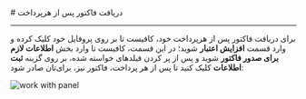 

<Layout>
<Head>
<title>مستندات دریافت فاکتور پس از هر پرداخت - لیارا</title>
<meta property="og:title" content="مستندات خدمات رایانش ابری لیارا" />
<meta property="og:description" content="مستندات مربوط به نحوه دریافت فاکتور پس از هر پرداخت در پنل کاربری لیارا"  />
<meta property="og:image" content="https://files.liara.ir/liara/logos/liara-poster.jpg" />
</Head>
# دریافت فاکتور پس از هرپرداخت
<hr className="mb-2" />


برای دریافت فاکتور پس از هرپرداخت خود، کافیست تا بر روی پروفایل خود کلیک کرده و وارد قسمت
**افزایش اعتبار** شوید؛
در این قسمت، کافیست تا وارد بخش **اطلاعات لازم برای صدور فاکتور** شوید 
و پس از پر کردن فیلد‌های خواسته شده، بر روی گزینه **ثبت اطلاعات** کلیک کنید تا پس از هر پرداخت، فاکتور نیز، برای‌تان صادر شود:

<div className="h-4" />
<img src="https://files.liara.ir/liara/docs/receive-invoice.png" alt="work with panel"/>
<div className="h-4" />

</Layout>